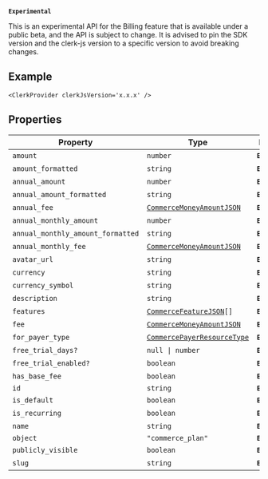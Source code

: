 **`Experimental`**

This is an experimental API for the Billing feature that is available under a public beta, and the API is subject to change.
It is advised to pin the SDK version and the clerk-js version to a specific version to avoid breaking changes.

## Example

```tsx
<ClerkProvider clerkJsVersion='x.x.x' />
```

## Properties

| Property                                                                       | Type                                                            | Description        | Overrides                  |
| ------------------------------------------------------------------------------ | --------------------------------------------------------------- | ------------------ | -------------------------- |
| <a id="amount"></a> `amount`                                                   | `number`                                                        | **`Experimental`** | -                          |
| <a id="amount_formatted"></a> `amount_formatted`                               | `string`                                                        | **`Experimental`** | -                          |
| <a id="annual_amount"></a> `annual_amount`                                     | `number`                                                        | **`Experimental`** | -                          |
| <a id="annual_amount_formatted"></a> `annual_amount_formatted`                 | `string`                                                        | **`Experimental`** | -                          |
| <a id="annual_fee"></a> `annual_fee`                                           | [`CommerceMoneyAmountJSON`](commerce-money-amount-json.mdx)     | **`Experimental`** | -                          |
| <a id="annual_monthly_amount"></a> `annual_monthly_amount`                     | `number`                                                        | **`Experimental`** | -                          |
| <a id="annual_monthly_amount_formatted"></a> `annual_monthly_amount_formatted` | `string`                                                        | **`Experimental`** | -                          |
| <a id="annual_monthly_fee"></a> `annual_monthly_fee`                           | [`CommerceMoneyAmountJSON`](commerce-money-amount-json.mdx)     | **`Experimental`** | -                          |
| <a id="avatar_url"></a> `avatar_url`                                           | `string`                                                        | **`Experimental`** | -                          |
| <a id="currency"></a> `currency`                                               | `string`                                                        | **`Experimental`** | -                          |
| <a id="currency_symbol"></a> `currency_symbol`                                 | `string`                                                        | **`Experimental`** | -                          |
| <a id="description"></a> `description`                                         | `string`                                                        | **`Experimental`** | -                          |
| <a id="features"></a> `features`                                               | <code>[CommerceFeatureJSON](commerce-feature-json.mdx)[]</code> | **`Experimental`** | -                          |
| <a id="fee"></a> `fee`                                                         | [`CommerceMoneyAmountJSON`](commerce-money-amount-json.mdx)     | **`Experimental`** | -                          |
| <a id="for_payer_type"></a> `for_payer_type`                                   | [`CommercePayerResourceType`](commerce-payer-resource-type.mdx) | **`Experimental`** | -                          |
| <a id="free_trial_days"></a> `free_trial_days?`                                | <code>null \| number</code>                                     | **`Experimental`** | -                          |
| <a id="free_trial_enabled"></a> `free_trial_enabled?`                          | `boolean`                                                       | **`Experimental`** | -                          |
| <a id="has_base_fee"></a> `has_base_fee`                                       | `boolean`                                                       | **`Experimental`** | -                          |
| <a id="id"></a> `id`                                                           | `string`                                                        | **`Experimental`** | `ClerkResourceJSON.id`     |
| <a id="is_default"></a> `is_default`                                           | `boolean`                                                       | **`Experimental`** | -                          |
| <a id="is_recurring"></a> `is_recurring`                                       | `boolean`                                                       | **`Experimental`** | -                          |
| <a id="name"></a> `name`                                                       | `string`                                                        | **`Experimental`** | -                          |
| <a id="object"></a> `object`                                                   | `"commerce_plan"`                                               | **`Experimental`** | `ClerkResourceJSON.object` |
| <a id="publicly_visible"></a> `publicly_visible`                               | `boolean`                                                       | **`Experimental`** | -                          |
| <a id="slug"></a> `slug`                                                       | `string`                                                        | **`Experimental`** | -                          |
